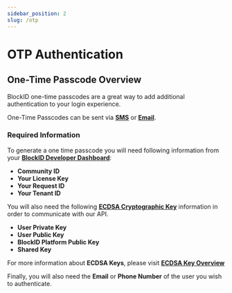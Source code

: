 ```yaml
---
sidebar_position: 2
slug: /otp
---
```




# OTP Authentication

## One-Time Passcode Overview

BlockID one-time passcodes are a great way to add additional authentication to your login experience.  


One-Time Passcodes can be sent via **[SMS](/docs/otp/send)** or **[Email](/docs/otp/send)**. 

### Required Information


To generate a one time passcode you will need following information from your **[BlockID Developer Dashboard](https://1k-dev.1kosmos.net/devportal/)**:

 - **Community ID**
 - **Your License Key**
 - **Your Request ID**
 - **Your Tenant ID**
 

You will also need the following **[ECDSA Cryptographic Key](/docs/ecdsa)** information in order to communicate with our API.     

 - **User Private Key**
 - **User Public Key**
 - **BlockID Platform Public Key** 
 - **Shared Key**

For more information about **ECDSA Keys**, please visit **[ECDSA Key Overview](/docs/ecdsa)**   


Finally, you will also need the **Email** or **Phone Number** of the user you wish to authenticate. 
 









